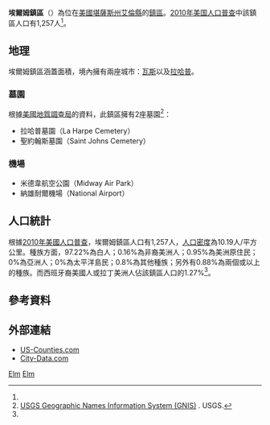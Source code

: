 {{noteTA
|G1=USState
}}
{{Infobox settlement
|official_name = 埃爾姆鎮區
|native_name = Elm Township
|settlement_type = 鎮區
|image_map = Map highlighting Elm Township, Allen County, Kansas.svg
|map_caption = 埃爾姆鎮區在艾倫縣的位置
|coordinates_display = inline,title
|coordinates_region = US-KS
|subdivision_type = [[世界政區索引|國家]]
|subdivision_name = [[美国|美国]]
|subdivision_type1 = [[美國行政區劃|州]]
|subdivision_name1 = [[堪薩斯州|堪薩斯州]]
|subdivision_type2 = [[堪萨斯州行政区划|縣]]
|subdivision_name2 = [[艾倫縣_(堪薩斯州)|艾倫縣]]
|area_total_km2 = 123.3
|area_land_km2 = 122.0
|area_water_km2 = 1.3
|area_water_percent = 1.0
|population_as_of = [[2010年美国人口普查|2010]]
|population_footnotes = <ref name=census>{{cite web|url=http://www.census.gov/geo/www/gazetteer/gazetteer2010.html|title=2010 Census Gazetteer Files|publisher=[[美国人口调查局|美国人口调查局]]|accessdate=2016-02-18|archive-url=https://web.archive.org/web/20121021075704/http://www.census.gov/geo/www/gazetteer/gazetteer2010.html|archive-date=2012-10-21|dead-url=yes}}</ref>
|population_total = 1257
|population_density_km2 = auto
|elevation_footnotes = 
|elevation_m = 312
|elevation_ft = 1024
|latd = 37
|latm = 54
|lats = 26
|latNS = N
|longd = 95
|longm = 17
|longs = 56
|longEW = W
|blank_name = [[地名信息系统|GNIS]] feature ID
|blank_info = [http://geonames.usgs.gov/pls/gnispublic/f?p=gnispq:3:::NO::P3_FID:0474514 0474514]
|website = 
|footnotes = 
}}

'''埃爾姆鎮區'''（{{lang-en|'''Elm Township'''}}）為位在[[美國|美國]][[堪薩斯州|堪薩斯州]][[艾倫縣_(堪薩斯州)|艾倫縣]]的[[行政鎮區|鎮區]]。[[2010年美国人口普查|2010年美国人口普查]]中該鎮區人口有1,257人<ref name=census/>。

==地理==
埃爾姆鎮區涵蓋面積{{convert|123.3|km2|sqmi}}，境內擁有兩座城市：[[瓦斯_(堪薩斯州)|瓦斯]]以及[[拉哈普_(堪薩斯州)|拉哈普]]。

===墓園===
根據[[美國地質調查局|美國地質調查局]]的資料，此鎮區擁有2座墓園<ref>[http://geonames.usgs.gov/domestic/index.html USGS Geographic Names Information System (GNIS)] {{Wayback|url=http://geonames.usgs.gov/domestic/index.html |date=20190428150204 }}. USGS.</ref>：
*拉哈普墓園（La Harpe Cemetery）
*聖約翰斯墓園（Saint Johns Cemetery）

===機場===
*米德韋航空公園（Midway Air Park）
*納雄耐爾機場（National Airport）

==人口統計==
根據[[2010年美國人口普查|2010年美國人口普查]]，埃爾姆鎮區人口有1,257人，[[人口密度|人口密度]]為10.19人/平方公里。種族方面，97.22%為白人；0.16%為非裔美洲人；0.95%為美洲原住民；0%為亞洲人；0%為太平洋島民；0.8%為其他種族；另外有0.88%為兩個或以上的種族。而西班牙裔美國人或拉丁美洲人佔該鎮區人口的1.27%<ref name=census/>。

==參考資料==
{{reflist}}

==外部連結==
* [https://web.archive.org/web/20080723112151/http://www.us-counties.com/localgov/kansas.html US-Counties.com]
* [http://www.city-data.com/township/Elm-Allen-KS.html City-Data.com] {{Wayback|url=http://www.city-data.com/township/Elm-Allen-KS.html |date=20181001072847 }}

{{艾倫縣 (堪薩斯州)}}

[[Category:艾倫縣鎮區_(堪薩斯州)|Elm]]
[[Category:堪薩斯州鎮區|Elm]]